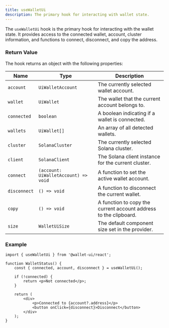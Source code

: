```yaml
---
title: useWalletUi
description: The primary hook for interacting with wallet state.
---
```


The `useWalletUi` hook is the primary hook for interacting with the wallet state. It provides access to the connected wallet, account, cluster information, and functions to connect, disconnect, and copy the address.

### Return Value

The hook returns an object with the following properties:

| Name         | Type                                 | Description                                                      |
| ------------ | ------------------------------------ | ---------------------------------------------------------------- |
| `account`    | `UiWalletAccount`                    | The currently selected wallet account.                           |
| `wallet`     | `UiWallet`                           | The wallet that the current account belongs to.                  |
| `connected`  | `boolean`                            | A boolean indicating if a wallet is connected.                   |
| `wallets`    | `UiWallet[]`                         | An array of all detected wallets.                                |
| `cluster`    | `SolanaCluster`                      | The currently selected Solana cluster.                           |
| `client`     | `SolanaClient`                       | The Solana client instance for the current cluster.              |
| `connect`    | `(account: UiWalletAccount) => void` | A function to set the active wallet account.                     |
| `disconnect` | `() => void`                         | A function to disconnect the current wallet.                     |
| `copy`       | `() => void`                         | A function to copy the current account address to the clipboard. |
| `size`       | `WalletUiSize`                       | The default component size set in the provider.                  |

### Example

```tsx
import { useWalletUi } from '@wallet-ui/react';

function WalletStatus() {
    const { connected, account, disconnect } = useWalletUi();

    if (!connected) {
        return <p>Not connected</p>;
    }

    return (
        <div>
            <p>Connected to {account?.address}</p>
            <button onClick={disconnect}>Disconnect</button>
        </div>
    );
}
```
